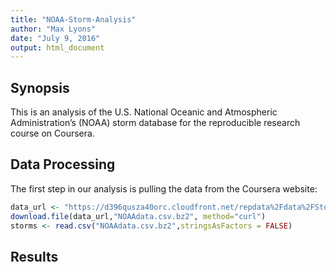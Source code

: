 ```yaml
---
title: "NOAA-Storm-Analysis"
author: "Max Lyons"
date: "July 9, 2016"
output: html_document
---
```


## Synopsis
This is an analysis of the U.S. National Oceanic and Atmospheric 
Administration's (NOAA) storm database for the reproducible research course
on Coursera.


## Data Processing
The first step in our analysis is pulling the data from the Coursera website:
```r
data_url <- "https://d396qusza40orc.cloudfront.net/repdata%2Fdata%2FStormData.csv.bz2"
download.file(data_url,"NOAAdata.csv.bz2", method="curl")
storms <- read.csv("NOAAdata.csv.bz2",stringsAsFactors = FALSE)
```



## Results